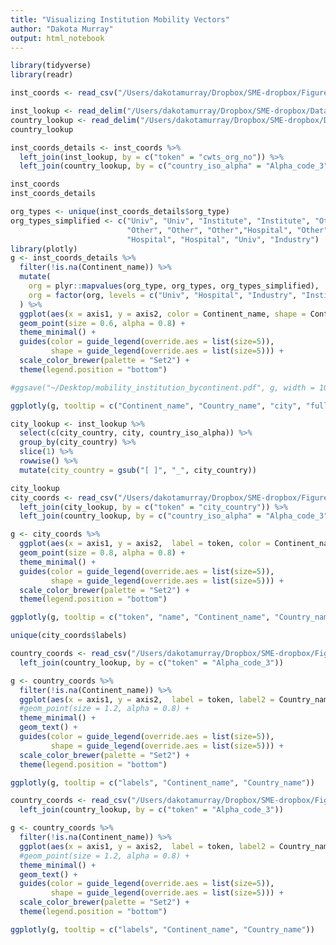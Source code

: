 ```yaml
---
title: "Visualizing Institution Mobility Vectors"
author: "Dakota Murray"
output: html_notebook
---
```



```r
library(tidyverse)
library(readr)

inst_coords <- read_csv("/Users/dakotamurray/Dropbox/SME-dropbox/Figures/UMAP/data/org_2014-2019_umap_data.csv")

inst_lookup <- read_delim("/Users/dakotamurray/Dropbox/SME-dropbox/Data/Additional/20191024_institution_lookup.txt", delim = "\t") 
country_lookup <- read_delim("/Users/dakotamurray/Dropbox/SME-dropbox/Data/Additional/iso_to_country.txt", delim = "\t")
country_lookup
```



```r
inst_coords_details <- inst_coords %>%
  left_join(inst_lookup, by = c("token" = "cwts_org_no")) %>%
  left_join(country_lookup, by = c("country_iso_alpha" = "Alpha_code_3"))

inst_coords
inst_coords_details
```


```r
org_types <- unique(inst_coords_details$org_type)
org_types_simplified <- c("Univ", "Univ", "Institute", "Institute", "Other", 
                          "Other", "Other", "Other","Hospital", "Other", 
                          "Hospital", "Hospital", "Univ", "Industry")
library(plotly)
g <- inst_coords_details %>%
  filter(!is.na(Continent_name)) %>%
  mutate(
    org = plyr::mapvalues(org_type, org_types, org_types_simplified),
    org = factor(org, levels = c("Univ", "Hospital", "Industry", "Institute", "Other")),
  ) %>%
  ggplot(aes(x = axis1, y = axis2, color = Continent_name, shape = Continent_name, group = city, label = full_name, label2 = Country_name, label3 = org_type)) +
  geom_point(size = 0.6, alpha = 0.8) +
  theme_minimal() +
  guides(color = guide_legend(override.aes = list(size=5)),
         shape = guide_legend(override.aes = list(size=5))) +
  scale_color_brewer(palette = "Set2") +
  theme(legend.position = "bottom")

#ggsave("~/Desktop/mobility_institution_bycontinent.pdf", g, width = 10, height = 8)

ggplotly(g, tooltip = c("Continent_name", "Country_name", "city", "full_name", "org_type"))
```

```r
city_lookup <- inst_lookup %>%
  select(c(city_country, city, country_iso_alpha)) %>%
  group_by(city_country) %>%
  slice(1) %>% 
  rowwise() %>%
  mutate(city_country = gsub("[ ]", "_", city_country))

city_lookup
city_coords <- read_csv("/Users/dakotamurray/Dropbox/SME-dropbox/Figures/UMAP/data/city_2014-2019_umap_data.csv") %>%
  left_join(city_lookup, by = c("token" = "city_country")) %>%
  left_join(country_lookup, by = c("country_iso_alpha" = "Alpha_code_3"))

g <- city_coords %>%
  ggplot(aes(x = axis1, y = axis2,  label = token, color = Continent_name, label2 = Country_name)) +
  geom_point(size = 0.8, alpha = 0.8) +
  theme_minimal() +
  guides(color = guide_legend(override.aes = list(size=5)),
         shape = guide_legend(override.aes = list(size=5))) +
  scale_color_brewer(palette = "Set2") +
  theme(legend.position = "bottom")

ggplotly(g, tooltip = c("token", "name", "Continent_name", "Country_name"))

unique(city_coords$labels)
```


```r
country_coords <- read_csv("/Users/dakotamurray/Dropbox/SME-dropbox/Figures/UMAP/data/country_2008-2013_umap_data.csv") %>%
  left_join(country_lookup, by = c("token" = "Alpha_code_3"))

g <- country_coords %>%
  filter(!is.na(Continent_name)) %>%
  ggplot(aes(x = axis1, y = axis2,  label = token, label2 = Country_name, color = Continent_name, shape = Continent_name)) +
  #geom_point(size = 1.2, alpha = 0.8) +
  theme_minimal() +
  geom_text() +
  guides(color = guide_legend(override.aes = list(size=5)),
         shape = guide_legend(override.aes = list(size=5))) +
  scale_color_brewer(palette = "Set2") +
  theme(legend.position = "bottom")

ggplotly(g, tooltip = c("labels", "Continent_name", "Country_name"))
```


```r
country_coords <- read_csv("/Users/dakotamurray/Dropbox/SME-dropbox/Figures/UMAP/data/country_2014-2019_umap_data.csv") %>%
  left_join(country_lookup, by = c("token" = "Alpha_code_3"))

g <- country_coords %>%
  filter(!is.na(Continent_name)) %>%
  ggplot(aes(x = axis1, y = axis2,  label = token, label2 = Country_name, color = Continent_name, shape = Continent_name)) +
  #geom_point(size = 1.2, alpha = 0.8) +
  theme_minimal() +
  geom_text() +
  guides(color = guide_legend(override.aes = list(size=5)),
         shape = guide_legend(override.aes = list(size=5))) +
  scale_color_brewer(palette = "Set2") +
  theme(legend.position = "bottom")

ggplotly(g, tooltip = c("labels", "Continent_name", "Country_name"))
```